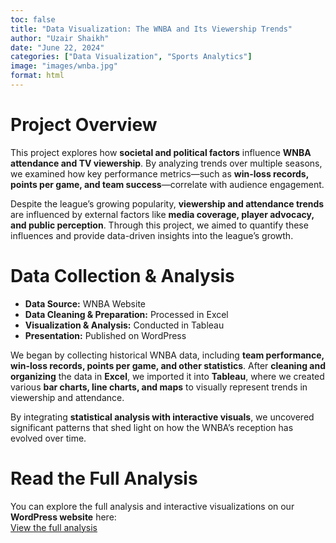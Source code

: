 ```yaml
---
toc: false
title: "Data Visualization: The WNBA and Its Viewership Trends"
author: "Uzair Shaikh"
date: "June 22, 2024"
categories: ["Data Visualization", "Sports Analytics"]
image: "images/wnba.jpg"
format: html
---
```




# **Project Overview**  
This project explores how **societal and political factors** influence **WNBA attendance and TV viewership**. By analyzing trends over multiple seasons, we examined how key performance metrics—such as **win-loss records, points per game, and team success**—correlate with audience engagement.  

Despite the league's growing popularity, **viewership and attendance trends** are influenced by external factors like **media coverage, player advocacy, and public perception**. Through this project, we aimed to quantify these influences and provide data-driven insights into the league’s growth.  

# **Data Collection & Analysis**  
- **Data Source:** WNBA Website  
- **Data Cleaning & Preparation:** Processed in Excel  
- **Visualization & Analysis:** Conducted in Tableau  
- **Presentation:** Published on WordPress  

We began by collecting historical WNBA data, including **team performance, win-loss records, points per game, and other statistics**. After **cleaning and organizing** the data in **Excel**, we imported it into **Tableau**, where we created various **bar charts, line charts, and maps** to visually represent trends in viewership and attendance.  

By integrating **statistical analysis with interactive visuals**, we uncovered significant patterns that shed light on how the WNBA’s reception has evolved over time.  

# **Read the Full Analysis**  
You can explore the full analysis and interactive visualizations on our **WordPress website** here:  
[View the full analysis](https://theponderers.humspace.ucla.edu/)  
